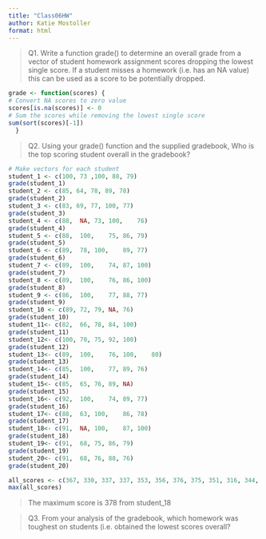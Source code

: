 ```yaml
---
title: "Class06HW"
author: Katie Mostoller
format: html
---
```


> Q1. Write a function grade() to determine an overall grade from a vector of student homework
assignment scores dropping the lowest single score. If a student misses a homework (i.e. has an
NA value) this can be used as a score to be potentially dropped.

```r
grade <- function(scores) {
# Convert NA scores to zero value
scores[is.na(scores)] <- 0
# Sum the scores while removing the lowest single score
sum(sort(scores)[-1])
  }
```

> Q2. Using your grade() function and the supplied gradebook, Who is the top scoring student
overall in the gradebook?

```r
# Make vectors for each student
student_1 <- c(100, 73 ,100, 88, 79)
grade(student_1)
student_2 <- c(85, 64, 78, 89, 78)
grade(student_2)
student_3 <- c(83, 69, 77, 100, 77)
grade(student_3)
student_4 <- c(88,	NA,	73,	100,	76)
grade(student_4)
student_5 <- c(88,	100,	75,	86,	79)
grade(student_5)
student_6 <- c(89,	78,	100,	89,	77)
grade(student_6)
student_7 <- c(89,	100,	74,	87,	100)
grade(student_7)
student_8 <- c(89,	100,	76,	86,	100)
grade(student_8)
student_9 <- c(86,	100,	77,	88,	77)
grade(student_9)
student_10 <- c(89,	72,	79,	NA,	76)
grade(student_10)
student_11<- c(82,	66,	78,	84,	100)
grade(student_11)
student_12<- c(100,	70,	75,	92,	100)
grade(student_12)
student_13<- c(89,	100,	76,	100,	80)
grade(student_13)
student_14<- c(85,	100,	77,	89,	76)
grade(student_14)
student_15<- c(85,	65,	76,	89,	NA)
grade(student_15)
student_16<- c(92,	100,	74,	89,	77)
grade(student_16)
student_17<- c(88,	63,	100,	86,	78)
grade(student_17)
student_18<- c(91,	NA,	100,	87,	100)
grade(student_18)
student_19<- c(91,	68,	75,	86,	79)
grade(student_19)
student_20<- c(91,	68,	76,	88,	76)
grade(student_20)
```



```r
all_scores <- c(367, 330, 337, 337, 353, 356, 376, 375, 351, 316, 344, 367, 369, 351, 315, 358, 352, 378, 331, 331)
max(all_scores)
```
>The maximum score is 378 from student_18

>Q3. From your analysis of the gradebook, which homework was toughest on students (i.e. obtained the lowest scores overall?


